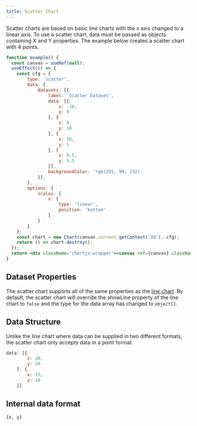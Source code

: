```yaml
---
title: Scatter Chart
---
```


Scatter charts are based on basic line charts with the x axis changed to a linear axis. To use a scatter chart, data must be passed as objects containing X and Y properties. The example below creates a scatter chart with 4 points.


```jsx live
function example() {
  const canvas = useRef(null);
  useEffect(() => {
    const cfg = {
        type: 'scatter',
        data: {
            datasets: [{
                label: 'Scatter Dataset',
                data: [{
                    x: -10,
                    y: 0
                }, {
                    x: 0,
                    y: 10
                }, {
                    x: 10,
                    y: 5
                }, {
                    x: 0.5,
                    y: 5.5
                }],
                backgroundColor: 'rgb(255, 99, 132)'
            }],
        },
        options: {
            scales: {
                x: {
                    type: 'linear',
                    position: 'bottom'
                }
            }
        }
    };
    const chart = new Chart(canvas.current.getContext('2d'), cfg);
    return () => chart.destroy();
  });
  return <div className="chartjs-wrapper"><canvas ref={canvas} className="chartjs"></canvas></div>;
}
```

## Dataset Properties

The scatter chart supports all of the same properties as the [line chart](./charts/line.mdx#dataset-properties).
By default, the scatter chart will override the showLine property of the line chart to `false` and the type for the data array has changed to `object[]`.

## Data Structure

Unlike the line chart where data can be supplied in two different formats, the scatter chart only accepts data in a point format.

```javascript
data: [{
        x: 10,
        y: 20
    }, {
        x: 15,
        y: 10
    }]
```

## Internal data format

`{x, y}`
